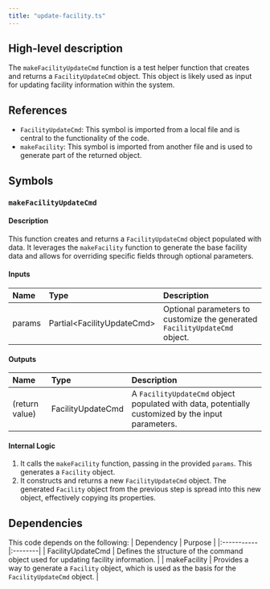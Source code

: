 ```yaml
---
title: "update-facility.ts"
---
```


## High-level description
The `makeFacilityUpdateCmd` function is a test helper function that creates and returns a `FacilityUpdateCmd` object. This object is likely used as input for updating facility information within the system.

## References
- `FacilityUpdateCmd`: This symbol is imported from a local file and is central to the functionality of the code.
- `makeFacility`: This symbol is imported from another file and is used to generate part of the returned object.

## Symbols

### `makeFacilityUpdateCmd`
#### Description
This function creates and returns a `FacilityUpdateCmd` object populated with data. It leverages the `makeFacility` function to generate the base facility data and allows for overriding specific fields through optional parameters.

#### Inputs
| Name | Type | Description |
|:-----|:-----|:------------|
| params | Partial&lt;FacilityUpdateCmd&gt; | Optional parameters to customize the generated `FacilityUpdateCmd` object. |

#### Outputs
| Name | Type | Description |
|:-----|:-----|:------------|
| (return value) | FacilityUpdateCmd | A `FacilityUpdateCmd` object populated with data, potentially customized by the input parameters. |

#### Internal Logic
1. It calls the `makeFacility` function, passing in the provided `params`. This generates a `Facility` object.
2. It constructs and returns a new `FacilityUpdateCmd` object. The generated `Facility` object from the previous step is spread into this new object, effectively copying its properties.

## Dependencies
This code depends on the following:
| Dependency | Purpose |
|:-----------|:--------|
| FacilityUpdateCmd | Defines the structure of the command object used for updating facility information. |
| makeFacility | Provides a way to generate a `Facility` object, which is used as the basis for the `FacilityUpdateCmd` object. |
